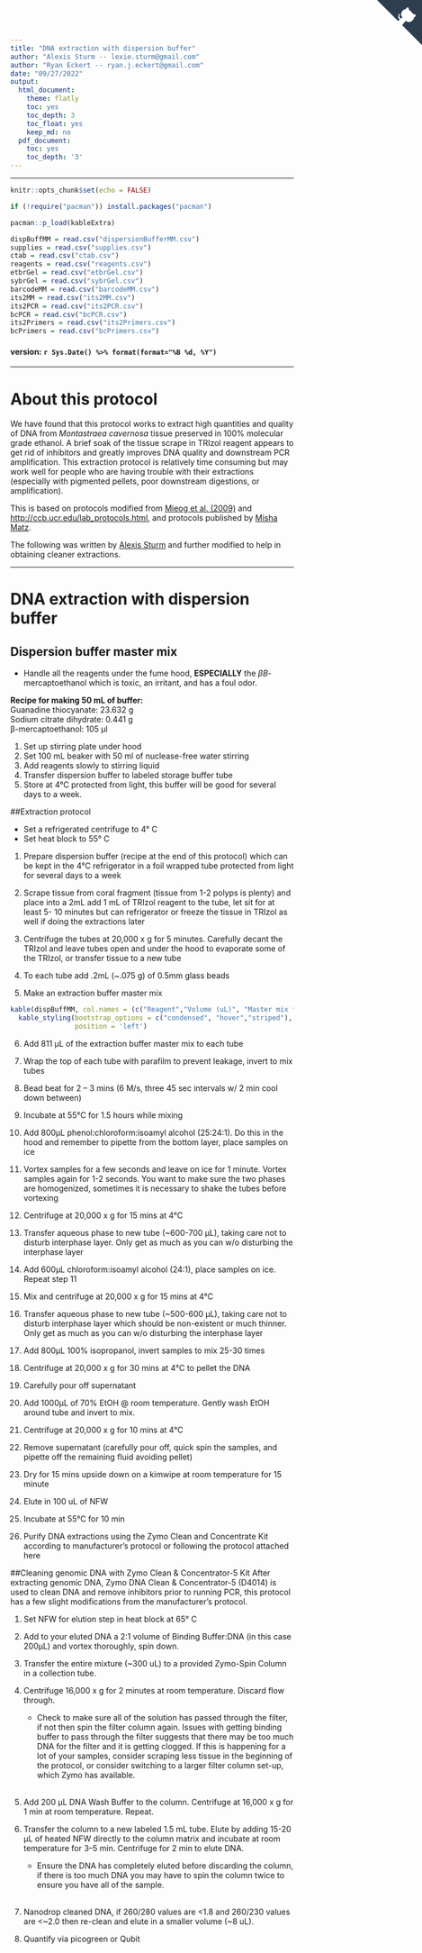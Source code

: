 ```yaml
---
title: "DNA extraction with dispersion buffer"
author: "Alexis Sturm -- lexie.sturm@gmail.com"
author: "Ryan Eckert -- ryan.j.eckert@gmail.com"
date: "09/27/2022"
output:
  html_document:
    theme: flatly
    toc: yes
    toc_depth: 3
    toc_float: yes
    keep_md: no
  pdf_document:
    toc: yes
    toc_depth: '3'
---
```

<a href="https://github.com/RyanEckert" class="github-corner" aria-label="View source on GitHub"><svg width="80" height="80" viewBox="0 0 250 250" style="fill:#2C3E50; color:#fff; position: absolute; top: 0; border: 0; right: 0;" aria-hidden="true"><path d="M0,0 L115,115 L130,115 L142,142 L250,250 L250,0 Z"></path><path d="M128.3,109.0 C113.8,99.7 119.0,89.6 119.0,89.6 C122.0,82.7 120.5,78.6 120.5,78.6 C119.2,72.0 123.4,76.3 123.4,76.3 C127.3,80.9 125.5,87.3 125.5,87.3 C122.9,97.6 130.6,101.9 134.4,103.2" fill="currentColor" style="transform-origin: 130px 106px;" class="octo-arm"></path><path d="M115.0,115.0 C114.9,115.1 118.7,116.5 119.8,115.4 L133.7,101.6 C136.9,99.2 139.9,98.4 142.2,98.6 C133.8,88.0 127.5,74.4 143.8,58.0 C148.5,53.4 154.0,51.2 159.7,51.0 C160.3,49.4 163.2,43.6 171.4,40.1 C171.4,40.1 176.1,42.5 178.8,56.2 C183.1,58.6 187.2,61.8 190.9,65.4 C194.5,69.0 197.7,73.2 200.1,77.6 C213.8,80.2 216.3,84.9 216.3,84.9 C212.7,93.1 206.9,96.0 205.4,96.6 C205.1,102.4 203.0,107.8 198.3,112.5 C181.9,128.9 168.3,122.5 157.7,114.1 C157.9,116.9 156.7,120.9 152.7,124.9 L141.0,136.5 C139.8,137.7 141.6,141.9 141.8,141.8 Z" fill="currentColor" class="octo-body"></path></svg></a><style>.github-corner:hover .octo-arm{animation:octocat-wave 560ms ease-in-out}@keyframes octocat-wave{0%,100%{transform:rotate(0)}20%,60%{transform:rotate(-25deg)}40%,80%{transform:rotate(10deg)}}@media (max-width:500px){.github-corner:hover .octo-arm{animation:none}.github-corner .octo-arm{animation:octocat-wave 560ms ease-in-out}}</style>
---

```r
knitr::opts_chunk$set(echo = FALSE)

if (!require("pacman")) install.packages("pacman")

pacman::p_load(kableExtra)

dispBuffMM = read.csv("dispersionBufferMM.csv")
supplies = read.csv("supplies.csv")
ctab = read.csv("ctab.csv")
reagents = read.csv("reagents.csv")
etbrGel = read.csv("etbrGel.csv")
sybrGel = read.csv("sybrGel.csv")
barcodeMM = read.csv("barcodeMM.csv")
its2MM = read.csv("its2MM.csv")
its2PCR = read.csv("its2PCR.csv")
bcPCR = read.csv("bcPCR.csv")
its2Primers = read.csv("its2Primers.csv")
bcPrimers = read.csv("bcPrimers.csv")
```

#### version: `r Sys.Date() %>% format(format="%B %d, %Y")`

***
# About this protocol 
We have found that this protocol works to extract high quantities and quality of DNA from *Montastraea cavernosa* tissue preserved in 100% molecular grade ethanol. A brief soak of the tissue scrape in TRIzol reagent appears to get rid of inhibitors and greatly improves DNA quality and downstream PCR amplification. This extraction protocol is relatively time consuming but may work well for people who are having trouble with their extractions (especially with pigmented pellets, poor downstream digestions, or amplification).

This is based on protocols modified from [Mieog et al. (2009)](https://doi.org/10.1111/j.1755-0998.2008.02222.x){target="_blank"} and [http://ccb.ucr.edu/lab_protocols.html](http://ccb.ucr.edu/lab_protocols.html){target="_blank"}, and protocols published by [Misha Matz](https://github.com/z0on/2bRAD_denovo).

The following was written by [Alexis Sturm](https://github.com/lexiebsturm/mcavDispersionBufferExtraction) and further modified to help in obtaining cleaner extractions.

***
# DNA extraction with dispersion buffer 

## Dispersion buffer master mix
* Handle all the reagents under the fume hood, **ESPECIALLY** the $\beta B$-mercaptoethanol which is toxic, an irritant, and has a foul odor.

**Recipe for making 50 mL of buffer:** <br>
Guanadine thiocyanate: 23.632 g <br>
Sodium citrate dihydrate: 0.441 g <br>
β-mercaptoethanol: 105 μl <br>

1.	Set up stirring plate under hood
2.	Set 100 mL beaker with 50 ml of nuclease-free water stirring
3.	Add reagents slowly to stirring liquid
4.	Transfer dispersion buffer to labeled storage buffer tube
5.	Store at 4°C protected from light, this buffer will be good for several days to a week.

##Extraction protocol

* Set a refrigerated centrifuge to 4° C
* Set heat block to 55° C

1. Prepare dispersion buffer (recipe at the end of this protocol) which can be kept in the 4°C refrigerator in a foil wrapped tube protected from light for several days to a week

2. Scrape tissue from coral fragment (tissue from 1-2 polyps is plenty) and place into a 2mL add 1 mL of TRIzol reagent to the tube, let sit for at least 5- 10 minutes but can refrigerator or freeze the tissue in TRIzol as well if doing the extractions later

3. Centrifuge the tubes at 20,000 x g for 5 minutes. Carefully decant the TRIzol and leave tubes open and under the hood to evaporate some of the TRIzol, or transfer tissue to a new tube

4. To each tube add .2mL (~.075 g) of 0.5mm glass beads

5. Make an extraction buffer master mix

```r
kable(dispBuffMM, col.names = (c("Reagent","Volume (uL)", "Master mix for 24 samples \n(+10% error)"))) %>%
  kable_styling(bootstrap_options = c("condensed", "hover","striped"), full_width = FALSE, 
                position = 'left')
```
6.	Add 811 µL of the extraction buffer master mix to each tube

7.	Wrap the top of each tube with parafilm to prevent leakage, invert to mix tubes

8.	Bead beat for 2 – 3 mins (6 M/s, three 45 sec intervals w/ 2 min cool down between)

9.	Incubate at 55°C for 1.5 hours while mixing

10.	Add 800µL phenol:chloroform:isoamyl  alcohol (25:24:1). Do this in the hood and remember to pipette from the bottom layer, place samples on ice

11.	Vortex samples for a few seconds and leave on ice for 1 minute. Vortex samples again for 1-2 seconds. You want to make sure the two phases are homogenized, sometimes it is necessary to shake the tubes before vortexing

12.	Centrifuge at 20,000 x g for 15 mins at 4°C

13.	Transfer aqueous phase to new tube (~600-700 µL), taking care not to disturb interphase layer. Only get as much as you can w/o disturbing the interphase layer

14.	Add 600µL chloroform:isoamyl  alcohol (24:1), place samples on ice. Repeat step 11

15.	Mix and centrifuge at 20,000 x g for 15 mins at 4°C

16.	 Transfer aqueous phase to new tube (~500-600 µL), taking care not to disturb interphase layer which should be non-existent or much thinner. Only get as much as you can w/o disturbing the interphase layer

17.	Add 800µL 100% isopropanol, invert samples to mix 25-30 times

18.	Centrifuge at 20,000 x g for 30 mins at 4°C to pellet the DNA

19.	Carefully pour off supernatant

20.	Add 1000µL of 70% EtOH @ room temperature. Gently wash EtOH around tube and invert to mix.

21.	Centrifuge at 20,000 x g for 10 mins at 4°C

22.	Remove supernatant (carefully pour off, quick spin the samples, and pipette off the remaining fluid avoiding pellet)

23.	Dry for 15 mins upside down on a kimwipe at room temperature for 15 minute

24.	Elute in 100 uL of NFW

25.	Incubate at 55°C for 10 min

26.	Purify DNA extractions using the Zymo Clean and Concentrate Kit according to manufacturer’s protocol or following the protocol attached here

##Cleaning genomic DNA with Zymo Clean & Concentrator-5 Kit
After extracting genomic DNA, Zymo DNA Clean & Concentrator-5 (D4014) is used to clean DNA and remove inhibitors prior to running PCR, this protocol has a few slight modifications from the manufacturer’s protocol.

1. Set NFW for elution step in heat block at 65° C

2. Add to your eluted DNA a 2:1 volume of Binding Buffer:DNA (in this case 200µL) and vortex thoroughly, spin down.

3. Transfer the entire mixture (~300 uL) to a provided Zymo-Spin Column in a collection tube.

4. Centrifuge 16,000 x g for 2 minutes at room temperature. Discard flow through.
    + Check to make sure all of the solution has passed through the filter, if not then spin the filter column again. Issues with getting binding buffer to pass through the filter suggests that there may be too much DNA for the filter and it is getting clogged. If this is happening for a lot of your samples, consider scraping less tissue in the beginning of the protocol, or consider switching to a larger filter column set-up, which Zymo has available.<br/>
<br/>

5. Add 200 μL DNA Wash Buffer to the column. Centrifuge at 16,000 x g for 1 min at room temperature. Repeat.

6. Transfer the column to a new labeled 1.5 mL tube. Elute by adding 15-20 µL of heated NFW directly to the column matrix and incubate at room temperature for 3–5 min. Centrifuge for 2 min to elute DNA.
    + Ensure the DNA has completely eluted before discarding the column, if there is too much DNA you may have to spin the column twice to ensure you have all of the sample.<br/>
<br/>
7. Nanodrop cleaned DNA, if 260/280 values are <1.8 and 260/230 values are <~2.0 then re-clean and elute in a smaller volume (~8 uL).

8. Quantify via picogreen or Qubit
